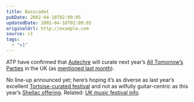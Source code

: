 ```yaml
---
title: Basscadet
pubDate: 2002-04-18T02:09:05
updatedDate: 2002-04-18T02:09:05
originalUrl: http://example.com
source: v1
tags:
  - "v1"
---
```


ATP have confirmed that [Autechre][1] will curate next year&#8217;s [All Tomorrow&#8217;s Parties][2] in the UK (as [mentioned last month][3]).

No line-up announced yet; here&#8217;s hoping it&#8217;s as diverse as last year&#8217;s excellent [Tortoise-curated festival][4] and not as wilfully guitar-centric as this year&#8217;s [Shellac offering][5]. Related: [UK music festival info][6].

[1]: http://www.autechre.nu/ "The Autechre Channel"
[2]: http://www.wayahead.com/atp/ "Official All Tomorrow's Parties website"
[3]: http://anglepoised.com/weblog/archive/2002/March/#000004 "Autechre rumours on anglepoised (slightly innaccurate - they're not curating a Japanese ATP)"
[4]: http://www.nme.com/reviews/7785.htm "NME review of ATP 2001"
[5]: http://www.wayahead.com/atp/shellac2002.htm "ATP 2002 (curated by Shellac)"
[6]: http://www.efestivals.co.uk/ "efestivals.co.uk"
